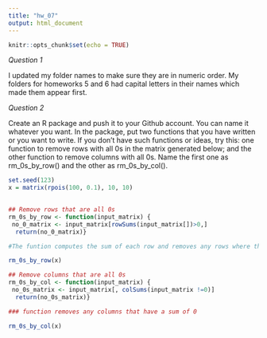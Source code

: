 ```yaml
---
title: "hw_07"
output: html_document
---
```

 
```r
knitr::opts_chunk$set(echo = TRUE)
```

*Question 1*

I updated my folder names to make sure they are in numeric order. My folders for homeworks 5 and 6 had capital letters in their names which made them appear first.

*Question 2*  

Create an R package and push it to your Github account. You can name it whatever you want. In the package, put two functions that you have written or you want to write. If you don’t have such functions or ideas, try this: one function to remove rows with all 0s in the matrix generated below; and the other function to remove columns with all 0s. Name the first one as rm_0s_by_row() and the other as rm_0s_by_col().  
```r
set.seed(123)
x = matrix(rpois(100, 0.1), 10, 10)
  
```

```r
## Remove rows that are all 0s
rm_0s_by_row <- function(input_matrix) { 
 no_0_matrix <- input_matrix[rowSums(input_matrix[])>0,]
  return(no_0_matrix)}

#The funtion computes the sum of each row and removes any rows where the sum is 0

rm_0s_by_row(x)

```

```r
## Remove columns that are all 0s
rm_0s_by_col <- function(input_matrix) { 
 no_0s_matrix <- input_matrix[, colSums(input_matrix !=0)]
  return(no_0s_matrix)}

### function removes any columns that have a sum of 0

rm_0s_by_col(x)
```


